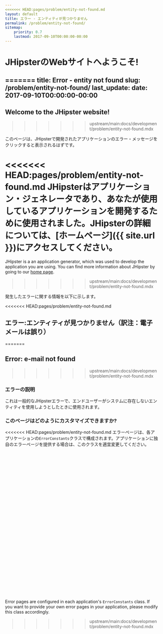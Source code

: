 ```yaml
---
<<<<<<< HEAD:pages/problem/entity-not-found.md
layout: default
title: エラー - エンティティが見つかりません
permalink: /problem/entity-not-found/
sitemap:
    priority: 0.7
    lastmod: 2017-09-10T00:00:00-00:00
---
```


# <i class="fa fa-map-signs"></i> JHipsterのWebサイトへようこそ!
=======
title: Error - entity not found
slug: /problem/entity-not-found/
last_update:
  date: 2017-09-10T00:00:00-00:00
---

## Welcome to the JHipster website!
>>>>>>> upstream/main:docs/development/problem/entity-not-found.mdx

このページは、JHipsterで開発されたアプリケーションのエラー・メッセージをクリックすると表示されるはずです。

<<<<<<< HEAD:pages/problem/entity-not-found.md
JHipsterはアプリケーション・ジェネレータであり、あなたが使用しているアプリケーションを開発するために使用されました。JHipsterの詳細については、[ホームページ]({{ site.url }})にアクセスしてください。
=======
JHipster is a an application generator, which was used to develop the application you are using. You can find more information about JHipster by going to our [home page](/).
>>>>>>> upstream/main:docs/development/problem/entity-not-found.mdx

発生したエラーに関する情報を以下に示します。

<<<<<<< HEAD:pages/problem/entity-not-found.md
## <i class="fa fa-warning"></i> エラー:エンティティが見つかりません（訳注：電子メールは誤り）
=======

## Error: e-mail not found
>>>>>>> upstream/main:docs/development/problem/entity-not-found.mdx

### エラーの説明

これは一般的なJHipsterエラーで、エンドユーザーがシステムに存在しないエンティティを使用しようとしたときに使用されます。

### このページはどのようにカスタマイズできますか?

<<<<<<< HEAD:pages/problem/entity-not-found.md
エラーページは、各アプリケーションの`ErrorConstants`クラスで構成されます。アプリケーションに独自のエラーページを提供する場合は、このクラスを適宜変更してください。

<br><br><br><br><br><br><br><br><br><br><br><br><br>
=======
Error pages are configured in each application's `ErrorConstants` class. If you want to provide your own error pages in your application, please modify this class accordingly.
>>>>>>> upstream/main:docs/development/problem/entity-not-found.mdx
